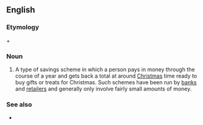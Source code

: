 ==English==

===Etymology===
{{term|Christmas}} + {{term|club}}

===Noun===
{{en-noun|head=[[Christmas]] [[club]]}}
# {{context|banking|lang=en}} A type of savings scheme in which a person pays in money through the course of a year and gets back a total at around [[Christmas]] time ready to buy gifts or treats for Christmas. Such schemes have been run by [[bank]]s and [[retailer]]s and generally only involve fairly small amounts of money.

===See also===
* {{pedia}}